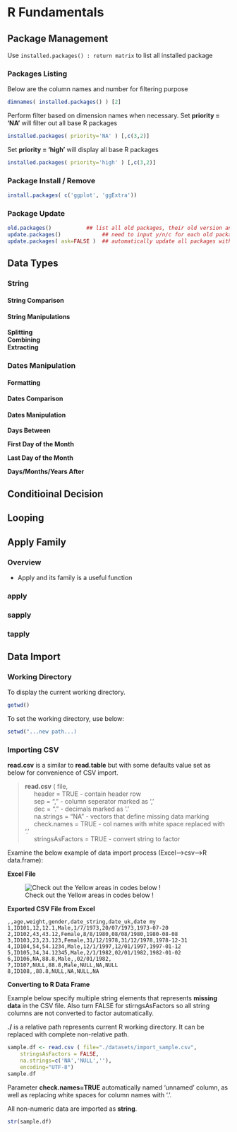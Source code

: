 # R Fundamentals {#fundamentals}


## Package Management

Use `installed.packages() : return matrix` to list all installed package  


### Packages Listing

Below are the column names and number for filtering purpose
```r
dimnames( installed.packages() ) [2]
```

Perform filter based on dimension names when necessary. Set **priority = 'NA'** will filter out all base R packages  
```r
installed.packages( priority='NA' ) [,c(3,2)]
```

Set **priority = 'high'** will display all base R packages  
```r
installed.packages( priority='high' ) [,c(3,2)]
```

### Package Install / Remove

```r
install.packages( c('ggplot', 'ggExtra'))
```

### Package Update

```r
old.packages()           ## list all old packages, their old version and available new version
update.packages()             ## need to input y/n/c for each old package to update
update.packages( ask=FALSE )  ## automatically update all packages without asking
```


## Data Types

### String

#### String Comparison

#### String Manipulations

**Splitting**  
**Combining**  
**Extracting**  


### Dates Manipulation

#### Formatting

#### Dates Comparison

#### Dates Manipulation

**Days Between**  

**First Day of the Month**  

**Last Day of the Month**  

**Days/Months/Years After**  


## Conditioinal Decision

## Looping

## Apply Family

### Overview

- Apply and its family is a useful function

### apply

### sapply

### tapply

## Data Import

### Working Directory

To display the current working directory.  

```r
getwd()
```

To set the working directory, use below:  

```r
setwd("...new path...)
```

### Importing CSV

**read.csv** is a similar to **read.table** but with some defaults value set as below for convenience of CSV import.  

> **read.csv** ( file,   
> $\quad$ header = TRUE  - contain header row  
> $\quad$ sep = ","  - column seperator marked as ','  
> $\quad$ dec = "."  - decimals marked as '.'  
> $\quad$ na.strings = "NA"  - vectors that define missing data marking <NA>  
> $\quad$ check.names = TRUE - col names with white space replaced with '.'   
> $\quad$ stringsAsFactors = TRUE - convert string to factor  

Examine the below example of data import process (Excel-->csv-->R data.frame):  

**Excel File**  

![Check out the Yellow areas in codes below !](./images/sample_excel_import.jpg)

**Exported CSV File from Excel**

```
,,age,weight,gender,date_string,date_uk,date my
1,ID101,12,12.1,Male,1/7/1973,20/07/1973,1973-07-20
2,ID102,43,43.12,Female,8/8/1980,08/08/1980,1980-08-08
3,ID103,23,23.123,Female,31/12/1978,31/12/1978,1978-12-31
4,ID104,54,54.1234,Male,12/1/1997,12/01/1997,1997-01-12
5,ID105,34,34.12345,Male,2/1/1982,02/01/1982,1982-01-02
6,ID106,NA,88.8,Male,,02/01/1982,
7,ID107,NULL,88.8,Male,NULL,NA,NULL
8,ID108,,88.8,NULL,NA,NULL,NA
```
**Converting to R Data Frame**  

Example below specify multiple string elements that represents  **missing data** in the CSV file.  Also turn FALSE for stirngsAsFactors so all string columns are not converted to factor automatically.  

**./** is a relative path represents  current R working directory. It can be replaced with complete non-relative path.  

```r
sample.df <- read.csv ( file="./datasets/import_sample.csv", 
    stringsAsFactors = FALSE,
    na.strings=c('NA','NULL',''),
    encoding="UTF-8")
sample.df
```

Parameter **check.names=TRUE** automatically named 'unnamed' column, as well as replacing white spaces for column names with '.'.  

All non-numeric data are imported as **string**.  

```r
str(sample.df)
```

